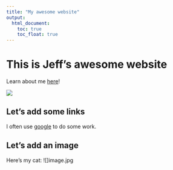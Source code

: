 ```yaml
---
title: "My awesome website"
output: 
  html_document:
    toc: true
    toc_float: true
---
```


# This is Jeff's awesome website

Learn about me [here](about.html)!

![](https://media.giphy.com/media/drXGoW1iudhKw/giphy.gif)

## Let's add some links

I often use [google](https://www.google.com) to do some work. 

## Let's add an image

Here's my cat:
![]image.jpg

```r

```

